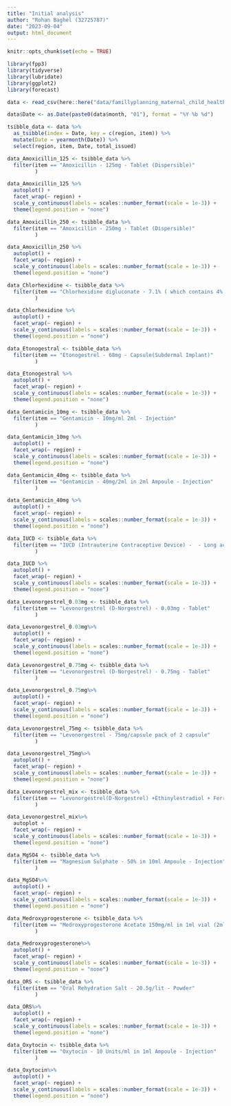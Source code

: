 ```yaml
---
title: "Initial analysis"
author: "Rohan Baghel (32725787)"
date: "2023-09-04"
output: html_document
---
```


```r
knitr::opts_chunk$set(echo = TRUE)

library(fpp3)
library(tidyverse)
library(lubridate)
library(ggplot2)
library(forecast)
```

```r
data <- read_csv(here::here("data/famillyplanning_maternal_child_health_products.csv"))

data$Date <- as.Date(paste0(data$month, "01"), format = "%Y %b %d")

tsibble_data <- data %>%
  as_tsibble(index = Date, key = c(region, item)) %>%
  mutate(Date = yearmonth(Date)) %>%
  select(region, item, Date, total_issued)

```


```r
data_Amoxicillin_125 <- tsibble_data %>% 
  filter(item == "Amoxicillin - 125mg - Tablet (Dispersible)"
         )

data_Amoxicillin_125 %>% 
  autoplot() +
  facet_wrap(~ region) +
  scale_y_continuous(labels = scales::number_format(scale = 1e-3)) +
  theme(legend.position = "none")
```

```r
data_Amoxicillin_250 <- tsibble_data %>% 
  filter(item == "Amoxicillin - 250mg - Tablet (Dispersible)"
         )

data_Amoxicillin_250 %>% 
  autoplot() +
  facet_wrap(~ region) +
  scale_y_continuous(labels = scales::number_format(scale = 1e-3)) +
  theme(legend.position = "none")
```

```r
data_Chlorhexidine <- tsibble_data %>% 
  filter(item == "Chlorhexidine digluconate - 7.1% ( which contains 4% Chlorhexidine) - Gel"   
         )

data_Chlorhexidine %>% 
  autoplot() +
  facet_wrap(~ region) +
  scale_y_continuous(labels = scales::number_format(scale = 1e-3)) +
  theme(legend.position = "none")
```


```r
data_Etonogestral <- tsibble_data %>% 
  filter(item == "Etonogestrel - 68mg - Capsule(Subdermal Implant)"   
         )

data_Etonogestral %>% 
  autoplot() +
  facet_wrap(~ region) +
  scale_y_continuous(labels = scales::number_format(scale = 1e-3)) +
  theme(legend.position = "none")
```


```r
data_Gentamicin_10mg <- tsibble_data %>% 
  filter(item == "Gentamicin - 10mg/ml 2ml - Injection"   
         )

data_Gentamicin_10mg %>% 
  autoplot() +
  facet_wrap(~ region) +
  scale_y_continuous(labels = scales::number_format(scale = 1e-3)) +
  theme(legend.position = "none")
```

```r
data_Gentamicin_40mg <- tsibble_data %>% 
  filter(item == "Gentamicin - 40mg/2ml in 2ml Ampoule - Injection"  
         )

data_Gentamicin_40mg %>% 
  autoplot() +
  facet_wrap(~ region) +
  scale_y_continuous(labels = scales::number_format(scale = 1e-3)) +
  theme(legend.position = "none")
```

```r
data_IUCD <- tsibble_data %>% 
  filter(item == "IUCD (Intrauterine Contraceptive Device) -  - Long acting (CU380 A)" 
         )

data_IUCD %>% 
  autoplot() +
  facet_wrap(~ region) +
  scale_y_continuous(labels = scales::number_format(scale = 1e-3)) +
  theme(legend.position = "none")
```


```r
data_Levonorgestrel_0.03mg <- tsibble_data %>% 
  filter(item == "Levonorgestrel (D-Norgestrel) - 0.03mg - Tablet"  
         )

data_Levonorgestrel_0.03mg%>% 
  autoplot() +
  facet_wrap(~ region) +
  scale_y_continuous(labels = scales::number_format(scale = 1e-3)) +
  theme(legend.position = "none")
```


```r
data_Levonorgestrel_0.75mg <- tsibble_data %>% 
  filter(item == "Levonorgestrel (D-Norgestrel) - 0.75mg - Tablet"   
         )

data_Levonorgestrel_0.75mg%>% 
  autoplot() +
  facet_wrap(~ region) +
  scale_y_continuous(labels = scales::number_format(scale = 1e-3)) +
  theme(legend.position = "none")
```


```r
data_Levonorgestrel_75mg <- tsibble_data %>% 
  filter(item == "Levonorgestrel - 75mg/capsule pack of 2 capsule"   
         )

data_Levonorgestrel_75mg%>% 
  autoplot() +
  facet_wrap(~ region) +
  scale_y_continuous(labels = scales::number_format(scale = 1e-3)) +
  theme(legend.position = "none")
```

```r
data_Levonorgestrel_mix <- tsibble_data %>% 
  filter(item == "Levonorgestrel(D-Norgestrel) +Ethinylestradiol + Ferrous Fumerate - (0.15mg + 0.03mg +75mg ) - Tablet"  
         )

data_Levonorgestrel_mix%>% 
  autoplot +
  facet_wrap(~ region) +
  scale_y_continuous(labels = scales::number_format(scale = 1e-3)) +
  theme(legend.position = "none")
```



```r
data_MgSO4 <- tsibble_data %>% 
  filter(item == "Magnesium Sulphate - 50% in 10ml Ampoule - Injection" 
         )

data_MgSO4%>% 
  autoplot() +
  facet_wrap(~ region) +
  scale_y_continuous(labels = scales::number_format(scale = 1e-3)) +
  theme(legend.position = "none")
```

```r
data_Medroxyprogesterone <- tsibble_data %>% 
  filter(item == "Medroxyprogesterone Acetate 150mg/ml in 1ml vial (2ml)" 
         )

data_Medroxyprogesterone%>% 
  autoplot() +
  facet_wrap(~ region) +
  scale_y_continuous(labels = scales::number_format(scale = 1e-3)) +
  theme(legend.position = "none")
```

```r
data_ORS <- tsibble_data %>% 
  filter(item == "Oral Rehydration Salt - 20.5g/lit - Powder"
         )

data_ORS%>% 
  autoplot() +
  facet_wrap(~ region) +
  scale_y_continuous(labels = scales::number_format(scale = 1e-3)) +
  theme(legend.position = "none")
```


```r
data_Oxytocin <- tsibble_data %>% 
  filter(item == "Oxytocin - 10 Units/ml in 1ml Ampoule - Injection" 
         )

data_Oxytocin%>% 
  autoplot() +
  facet_wrap(~ region) +
  scale_y_continuous(labels = scales::number_format(scale = 1e-3)) +
  theme(legend.position = "none")
```

